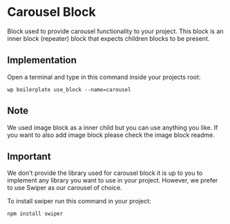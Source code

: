 # Carousel Block

Block used to provide carousel functionality to your project. This block is an inner block (repeater) block that expects children blocks to be present.

## Implementation

Open a terminal and type in this command inside your projects root:

```shell
wp boilerplate use_block --name=carousel
```

## Note

We used image block as a inner child but you can use anything you like. If you want to also add image block please check the image block readme.

## Important

We don't provide the library used for carousel block it is up to you to implement any library you want to use in your project.
However, we prefer to use Swiper as our carousel of choice.

To install swiper run this command in your project:
```shell
npm install swiper
```
